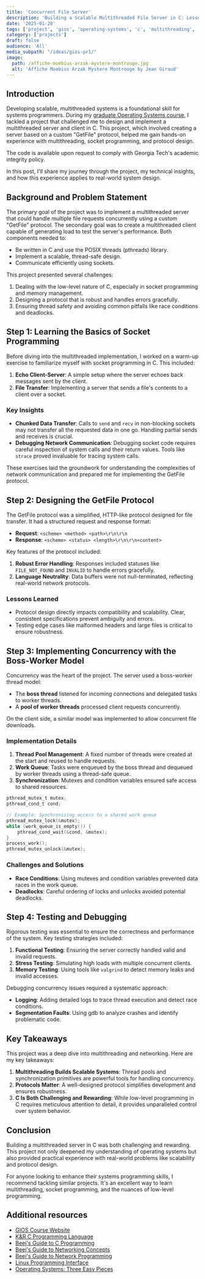 ```yaml
---
title: 'Concurrent File Server'
description: 'Building a Scalable Multithreaded File Server in C: Lessons from a Graduate OS Course'
date: '2025-01-28'
tags: ['project', 'gios', 'operating-systems', 'c', 'multithreading', 'socket-programming']
category: ['projects']
draft: false
audience: 'All'
media_subpath: "/ideas/gios-pr1/"
image:
  path: /affiche-moebius-arzak-mystere-montrouge.jpg
  alt: 'Affiche Moebius Arzak Mystere Montrouge by Jean Giraud'
---
```



## Introduction

Developing scalable, multithreaded systems is a foundational skill for systems programmers. During my [graduate Operating Systems course](https://omscs.gatech.edu/cs-6200-introduction-operating-systems), I tackled a project that challenged me to design and implement a multithreaded server and client in C. This project, which involved creating a server based on a custom "GetFile" protocol, helped me gain hands-on experience with multithreading, socket programming, and protocol design.

The code is available upon request to comply with Georgia Tech's academic integrity policy.

In this post, I'll share my journey through the project, my technical insights, and how this experience applies to real-world system design.

## Background and Problem Statement

The primary goal of the project was to implement a multithreaded server that could handle multiple file requests concurrently using a custom "GetFile" protocol. The secondary goal was to create a multithreaded client capable of generating load to test the server's performance. Both components needed to:

- Be written in C and use the POSIX threads (pthreads) library.
- Implement a scalable, thread-safe design.
- Communicate efficiently using sockets.

This project presented several challenges:

1. Dealing with the low-level nature of C, especially in socket programming and memory management.
2. Designing a protocol that is robust and handles errors gracefully.
3. Ensuring thread safety and avoiding common pitfalls like race conditions and deadlocks.

## Step 1: Learning the Basics of Socket Programming

Before diving into the multithreaded implementation, I worked on a warm-up exercise to familiarize myself with socket programming in C. This included:

1. **Echo Client-Server**: A simple setup where the server echoes back messages sent by the client.
2. **File Transfer**: Implementing a server that sends a file's contents to a client over a socket.

### Key Insights

- **Chunked Data Transfer**: Calls to `send` and `recv` in non-blocking sockets may not transfer all the requested data in one go. Handling partial sends and receives is crucial.
- **Debugging Network Communication**: Debugging socket code requires careful inspection of system calls and their return values. Tools like `strace` proved invaluable for tracing system calls.

These exercises laid the groundwork for understanding the complexities of network communication and prepared me for implementing the GetFile protocol.

## Step 2: Designing the GetFile Protocol

The GetFile protocol was a simplified, HTTP-like protocol designed for file transfer. It had a structured request and response format:

- **Request**: `<scheme> <method> <path>\r\n\r\n`
- **Response**: `<scheme> <status> <length>\r\n\r\n<content>`

Key features of the protocol included:

1. **Robust Error Handling**: Responses included statuses like `FILE_NOT_FOUND` and `INVALID` to handle errors gracefully.
2. **Language Neutrality**: Data buffers were not null-terminated, reflecting real-world network protocols.

### Lessons Learned

- Protocol design directly impacts compatibility and scalability. Clear, consistent specifications prevent ambiguity and errors.
- Testing edge cases like malformed headers and large files is critical to ensure robustness.

## Step 3: Implementing Concurrency with the Boss-Worker Model

Concurrency was the heart of the project. The server used a boss-worker thread model:

- The **boss thread** listened for incoming connections and delegated tasks to worker threads.
- A **pool of worker threads** processed client requests concurrently.

On the client side, a similar model was implemented to allow concurrent file downloads.

### Implementation Details

1. **Thread Pool Management**: A fixed number of threads were created at the start and reused to handle requests.
2. **Work Queue**: Tasks were enqueued by the boss thread and dequeued by worker threads using a thread-safe queue.
3. **Synchronization**: Mutexes and condition variables ensured safe access to shared resources.

```c
pthread_mutex_t mutex;
pthread_cond_t cond;

// Example: Synchronizing access to a shared work queue
pthread_mutex_lock(&mutex);
while (work_queue_is_empty()) {
    pthread_cond_wait(&cond, &mutex);
}
process_work();
pthread_mutex_unlock(&mutex);
```

### Challenges and Solutions

- **Race Conditions**: Using mutexes and condition variables prevented data races in the work queue.
- **Deadlocks**: Careful ordering of locks and unlocks avoided potential deadlocks.

## Step 4: Testing and Debugging

Rigorous testing was essential to ensure the correctness and performance of the system. Key testing strategies included:

1. **Functional Testing**: Ensuring the server correctly handled valid and invalid requests.
2. **Stress Testing**: Simulating high loads with multiple concurrent clients.
3. **Memory Testing**: Using tools like `valgrind` to detect memory leaks and invalid accesses.

Debugging concurrency issues required a systematic approach:

- **Logging**: Adding detailed logs to trace thread execution and detect race conditions.
- **Segmentation Faults**: Using gdb to analyze crashes and identify problematic code.

## Key Takeaways

This project was a deep dive into multithreading and networking. Here are my key takeaways:

1. **Multithreading Builds Scalable Systems**: Thread pools and synchronization primitives are powerful tools for handling concurrency.
2. **Protocols Matter**: A well-designed protocol simplifies development and ensures robustness.
3. **C Is Both Challenging and Rewarding**: While low-level programming in C requires meticulous attention to detail, it provides unparalleled control over system behavior.

## Conclusion

Building a multithreaded server in C was both challenging and rewarding. This project not only deepened my understanding of operating systems but also provided practical experience with real-world problems like scalability and protocol design.

For anyone looking to enhance their systems programming skills, I recommend tackling similar projects. It's an excellent way to learn multithreading, socket programming, and the nuances of low-level programming.

## Additional resources

- [GIOS Course Website](https://omscs.gatech.edu/cs-6200-introduction-operating-systems)
- [K&R C Programming Language](https://en.wikipedia.org/wiki/The_C_Programming_Language)
- [Beej's Guide to C Programming](https://beej.us/guide/bgc/)
- [Beej's Guide to Networking Concepts](https://beej.us/guide/bgnet0/)
- [Beej's Guide to Network Programming](https://beej.us/guide/bgnet/)
- [Linux Programming Interface](https://man7.org/tlpi/)
- [Operating Systems: Three Easy Pieces](https://pages.cs.wisc.edu/~remzi/OSTEP/)
